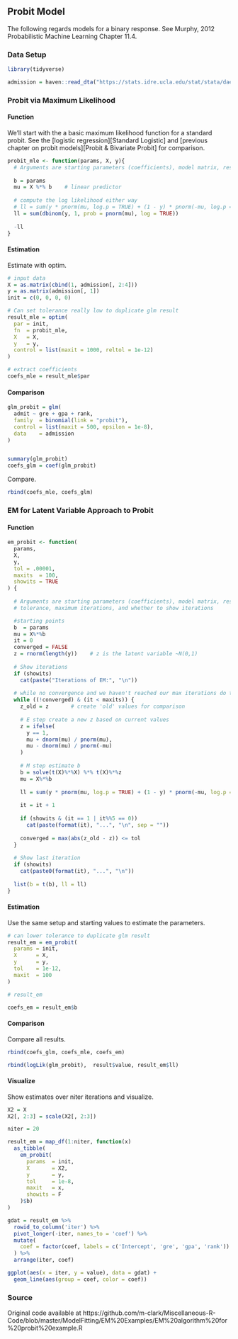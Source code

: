 ## Probit Model


The following regards models for a binary response. See Murphy, 2012 Probabilistic Machine Learning Chapter 11.4.                                     


### Data Setup

```r
library(tidyverse)

admission = haven::read_dta("https://stats.idre.ucla.edu/stat/stata/dae/binary.dta")
```

### Probit via Maximum Likelihood

#### Function

We'll start with the a basic maximum likelihood function for a standard probit.  See the [logistic regression][Standard Logistic] and [previous chapter on probit models][Probit & Bivariate Probit] for comparison.

```r
probit_mle <- function(params, X, y){
  # Arguments are starting parameters (coefficients), model matrix, response 
  
  b = params
  mu = X %*% b    # linear predictor
  
  # compute the log likelihood either way
  # ll = sum(y * pnorm(mu, log.p = TRUE) + (1 - y) * pnorm(-mu, log.p = TRUE))  
  ll = sum(dbinom(y, 1, prob = pnorm(mu), log = TRUE))
  
  -ll
}
```


#### Estimation

Estimate with <span class="func" style = "">optim</span>.

```r
# input data
X = as.matrix(cbind(1, admission[, 2:4]))
y = as.matrix(admission[, 1])
init = c(0, 0, 0, 0)

# Can set tolerance really low to duplicate glm result
result_mle = optim(
  par = init,
  fn  = probit_mle,
  X   = X,
  y   = y,
  control = list(maxit = 1000, reltol = 1e-12)
) 

# extract coefficients
coefs_mle = result_mle$par
```


#### Comparison

```r
glm_probit = glm(
  admit ~ gre + gpa + rank,
  family  = binomial(link = "probit"),
  control = list(maxit = 500, epsilon = 1e-8),
  data    = admission
)


summary(glm_probit)
coefs_glm = coef(glm_probit)
```

Compare.

```r
rbind(coefs_mle, coefs_glm)
```



### EM for Latent Variable Approach to Probit

#### Function

```r
em_probit <- function(
  params,
  X,
  y,
  tol = .00001,
  maxits  = 100,
  showits = TRUE
) {
  
  # Arguments are starting parameters (coefficients), model matrix, response, 
  # tolerance, maximum iterations, and whether to show iterations

  #starting points
  b  = params
  mu = X%*%b
  it = 0
  converged = FALSE
  z = rnorm(length(y))    # z is the latent variable ~N(0,1)
  
  # Show iterations
  if (showits)                                                            
    cat(paste("Iterations of EM:", "\n"))
  
  # while no convergence and we haven't reached our max iterations do this stuff
  while ((!converged) & (it < maxits)) {                                 
    z_old = z       # create 'old' values for comparison
    
    # E step create a new z based on current values
    z = ifelse(
      y == 1, 
      mu + dnorm(mu) / pnorm(mu), 
      mu - dnorm(mu) / pnorm(-mu)
    )     
    
    # M step estimate b
    b = solve(t(X)%*%X) %*% t(X)%*%z                                     
    mu = X%*%b
    
    ll = sum(y * pnorm(mu, log.p = TRUE) + (1 - y) * pnorm(-mu, log.p = TRUE))
    
    it = it + 1
    
    if (showits & (it == 1 | it%%5 == 0))
      cat(paste(format(it), "...", "\n", sep = ""))
    
    converged = max(abs(z_old - z)) <= tol
  }
  
  # Show last iteration
  if (showits)                                                            
    cat(paste0(format(it), "...", "\n"))
  
  list(b = t(b), ll = ll)
}
```


#### Estimation

Use the same setup and starting values to estimate the parameters.

```r
# can lower tolerance to duplicate glm result
result_em = em_probit(
  params = init,
  X      = X,
  y      = y,
  tol    = 1e-12,
  maxit  = 100
)

# result_em  

coefs_em = result_em$b
```


#### Comparison

Compare all results.

```r
rbind(coefs_glm, coefs_mle, coefs_em)

rbind(logLik(glm_probit),  result$value, result_em$ll)
```




#### Visualize

Show estimates over niter iterations and visualize.

```r
X2 = X
X2[, 2:3] = scale(X2[, 2:3])

niter = 20

result_em = map_df(1:niter, function(x)
  as_tibble(
    em_probit(
      params  = init,
      X       = X2,
      y       = y,
      tol     = 1e-8,
      maxit   = x,
      showits = F
    )$b)
)

gdat = result_em %>% 
  rowid_to_column('iter') %>% 
  pivot_longer(-iter, names_to = 'coef') %>% 
  mutate(
    coef = factor(coef, labels = c('Intercept', 'gre', 'gpa', 'rank'))
  ) %>% 
  arrange(iter, coef)

ggplot(aes(x = iter, y = value), data = gdat) +
  geom_line(aes(group = coef, color = coef))
```



### Source

Original code available at
https://github.com/m-clark/Miscellaneous-R-Code/blob/master/ModelFitting/EM%20Examples/EM%20algorithm%20for%20probit%20example.R
